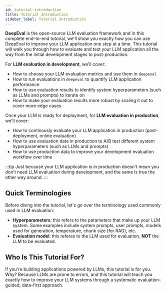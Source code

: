 ```yaml
---
id: tutorial-introduction
title: Tutorial Introduction
sidebar_label: Tutorial Introduction
---
```


**DeepEval** is the open-source LLM evaluation framework and in this complete end-to-end tutorial, we'll show you exactly how you can use DeepEval to improve your LLM application one step at a time. This tutorial will walk you through how to evaluate and test your LLM application all the way from the initial development stages to post-production.

For **LLM evaluation in development**, we'll cover:

- How to choose your LLM evaluation metrics and use them in `deepeval`
- How to run evaluations in `deepeval` to quantify LLM application performance
- How to use evaluation results to identify system hyperparameters (such as LLMs and prompts) to iterate on
- How to make your evaluation results more robust by scaling it out to cover more edge cases

Once your LLM is ready for deployment, for **LLM evaluation in production**, we'll cover:

- How to continously evaluate your LLM application in production (post-deployment, online evaluation)
- How to use evaluation data in production to A/B test different system hyperparameters (such as LLMs and prompts)
- How to use production data to improve your development evaluation workflow over time

:::tip
Just because your LLM application is in production doesn't mean you don't need LLM evaluation during development, and the same is true the other way around.
:::

## Quick Terminologies

Before diving into the tutorial, let's go over the terminology used commonly used in LLM evaluation:

- **Hyperparameters**: this refers to the parameters that make up your LLM system. Some examples include system prompts, user prompts, models used for generation, temperature, chunk size (for RAG), etc.
- **Evaluation model**: this referes to the LLM used for evaluation, **NOT** the LLM to be evaluated.

## Who Is This Tutorial For?

If you're building applications powered by LLMs, this tutorial is for you. Why? Because LLMs are prone to errors, and this tutorial will teach you exactly how to improve your LLM systems through a systematic evaluation-guided, data-first approach.
